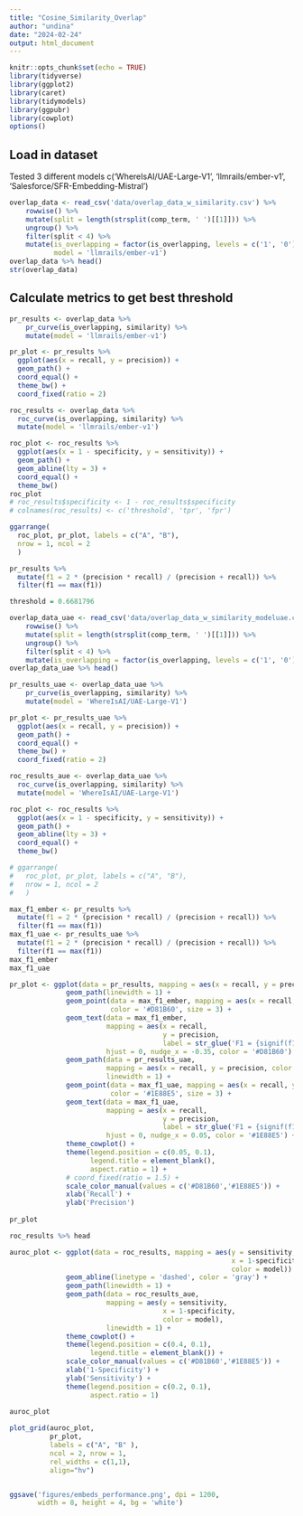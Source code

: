 ```yaml
---
title: "Cosine_Similarity_Overlap"
author: "undina"
date: "2024-02-24"
output: html_document
---
```


```r
knitr::opts_chunk$set(echo = TRUE)
library(tidyverse)
library(ggplot2)
library(caret)
library(tidymodels)
library(ggpubr)
library(cowplot)
options()
```

## Load in dataset

Tested 3 different models c('WhereIsAI/UAE-Large-V1',
'llmrails/ember-v1',
'Salesforce/SFR-Embedding-Mistral')

```r
overlap_data <- read_csv('data/overlap_data_w_similarity.csv') %>%
    rowwise() %>%
    mutate(split = length(strsplit(comp_term, ' ')[[1]])) %>%
    ungroup() %>%
    filter(split < 4) %>%
    mutate(is_overlapping = factor(is_overlapping, levels = c('1', '0')),
           model = 'llmrails/ember-v1')
overlap_data %>% head()
str(overlap_data)
```

## Calculate metrics to get best threshold

```r
pr_results <- overlap_data %>%
    pr_curve(is_overlapping, similarity) %>%
    mutate(model = 'llmrails/ember-v1')

pr_plot <- pr_results %>%
  ggplot(aes(x = recall, y = precision)) +
  geom_path() +
  coord_equal() +
  theme_bw() +
  coord_fixed(ratio = 2)
```


```r
roc_results <- overlap_data %>%
  roc_curve(is_overlapping, similarity) %>%
  mutate(model = 'llmrails/ember-v1')

roc_plot <- roc_results %>% 
  ggplot(aes(x = 1 - specificity, y = sensitivity)) +
  geom_path() +
  geom_abline(lty = 3) +
  coord_equal() +
  theme_bw()
roc_plot
# roc_results$specificity <- 1 - roc_results$specificity
# colnames(roc_results) <- c('threshold', 'tpr', 'fpr')
```

```r
ggarrange(
  roc_plot, pr_plot, labels = c("A", "B"),
  nrow = 1, ncol = 2
  )
```

```r
pr_results %>%
  mutate(f1 = 2 * (precision * recall) / (precision + recall)) %>%
  filter(f1 == max(f1))
```
```r
threshold = 0.6681796
```

```r
overlap_data_uae <- read_csv('data/overlap_data_w_similarity_modeluae.csv') %>%
    rowwise() %>%
    mutate(split = length(strsplit(comp_term, ' ')[[1]])) %>%
    ungroup() %>%
    filter(split < 4) %>%
    mutate(is_overlapping = factor(is_overlapping, levels = c('1', '0')))
overlap_data_uae %>% head()
```

```r
pr_results_uae <- overlap_data_uae %>%
    pr_curve(is_overlapping, similarity) %>%
    mutate(model = 'WhereIsAI/UAE-Large-V1')

pr_plot <- pr_results_uae %>%
  ggplot(aes(x = recall, y = precision)) +
  geom_path() +
  coord_equal() +
  theme_bw() +
  coord_fixed(ratio = 2)

roc_results_aue <- overlap_data_uae %>%
  roc_curve(is_overlapping, similarity) %>%
  mutate(model = 'WhereIsAI/UAE-Large-V1')

roc_plot <- roc_results %>% 
  ggplot(aes(x = 1 - specificity, y = sensitivity)) +
  geom_path() +
  geom_abline(lty = 3) +
  coord_equal() +
  theme_bw()

# ggarrange(
#   roc_plot, pr_plot, labels = c("A", "B"),
#   nrow = 1, ncol = 2
#   )
```

```r
max_f1_ember <- pr_results %>%
  mutate(f1 = 2 * (precision * recall) / (precision + recall)) %>%
  filter(f1 == max(f1))
max_f1_uae <- pr_results_uae %>%
  mutate(f1 = 2 * (precision * recall) / (precision + recall)) %>%
  filter(f1 == max(f1))
max_f1_ember
max_f1_uae
```


```r
pr_plot <- ggplot(data = pr_results, mapping = aes(x = recall, y = precision, color = model)) +
              geom_path(linewidth = 1) +
              geom_point(data = max_f1_ember, mapping = aes(x = recall, y = precision),
                         color = '#D81B60', size = 3) + 
              geom_text(data = max_f1_ember,
                        mapping = aes(x = recall,
                                      y = precision,
                                      label = str_glue('F1 = {signif(f1, digits = 3)}')),
                        hjust = 0, nudge_x = -0.35, color = '#D81B60') +
              geom_path(data = pr_results_uae,
                        mapping = aes(x = recall, y = precision, color = model),
                        linewidth = 1) +
              geom_point(data = max_f1_uae, mapping = aes(x = recall, y = precision),
                         color = '#1E88E5', size = 3) +
              geom_text(data = max_f1_uae,
                        mapping = aes(x = recall,
                                      y = precision,
                                      label = str_glue('F1 = {signif(f1, digits = 3)}')),
                        hjust = 0, nudge_x = 0.05, color = '#1E88E5') +
              theme_cowplot() + 
              theme(legend.position = c(0.05, 0.1),
                    legend.title = element_blank(),
                    aspect.ratio = 1) +
              # coord_fixed(ratio = 1.5) +
              scale_color_manual(values = c('#D81B60','#1E88E5')) +
              xlab('Recall') + 
              ylab('Precision')
            
pr_plot 
```

```r
roc_results %>% head
```



```r
auroc_plot <- ggplot(data = roc_results, mapping = aes(y = sensitivity,
                                                       x = 1-specificity,
                                                       color = model)) +
              geom_abline(linetype = 'dashed', color = 'gray') + 
              geom_path(linewidth = 1) +
              geom_path(data = roc_results_aue,
                        mapping = aes(y = sensitivity,
                                      x = 1-specificity,
                                      color = model),
                        linewidth = 1) +
              theme_cowplot() + 
              theme(legend.position = c(0.4, 0.1),
                    legend.title = element_blank()) +
              scale_color_manual(values = c('#D81B60','#1E88E5')) +
              xlab('1-Specificity') + 
              ylab('Sensitivity') + 
              theme(legend.position = c(0.2, 0.1),
                    aspect.ratio = 1)
            
auroc_plot
```

```r
plot_grid(auroc_plot,
          pr_plot,
          labels = c("A", "B" ),
          ncol = 2, nrow = 1,
          rel_widths = c(1,1),
          align="hv")


ggsave('figures/embeds_performance.png', dpi = 1200,
       width = 8, height = 4, bg = 'white')
```







